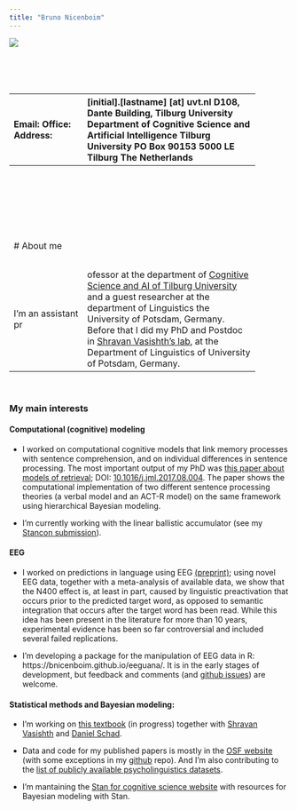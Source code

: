 ```yaml
---
title: "Bruno Nicenboim"
---
```


<div class="bigr-left">
![](fig/s200_bruno.nicenboim.jpg)
<br/>
<br/>
<br/>
<br/>
<br/>
</div>



<div class="bigr-right">
-----------        -------------------------------------------
Email:             [initial].[lastname] [at] uvt.nl
Office:            D108, Dante Building, Tilburg University
Address:           Department of Cognitive Science and Artificial Intelligence
                   Tilburg University
                   PO Box 90153
                   5000 LE Tilburg
                   The Netherlands
-----------        -------------------------------------------
<br/>
<br/>
</div>


<br />
<br />
<br />
<br />

# About me

<br />

I'm an assistant professor at the department of [Cognitive Science and AI of Tilburg University](https://research.tilburguniversity.edu/en/persons/bruno-nicenboim) and a guest researcher at the department of Linguistics the University of Potsdam, Germany. Before that I did my PhD and Postdoc in [Shravan Vasishth's lab](http://www.ling.uni-potsdam.de/~vasishth/), at the Department of Linguistics of University of Potsdam, Germany. 

---

<br />

### My main interests

#### Computational (cognitive) modeling 

- I worked on computational cognitive models that link memory processes with sentence comprehension, and on individual differences in sentence processing. The most important output of my PhD was [this paper about models of retrieval](papers/NicenboimVasishth2017Models.pdf); DOI: [10.1016/j.jml.2017.08.004](https://doi.org/10.1016/j.jml.2017.08.004). The paper shows the computational implementation of two different sentence processing theories (a verbal model and an ACT-R model) on the same framework using hierarchical Bayesian modeling. 

- I'm currently working with the linear ballistic accumulator (see my [Stancon submission](https://htmlpreview.github.io/?https://github.com/stan-dev/stancon_talks/blob/master/2018-helsinki/Contributed-Talks/nicenboim/LBA_stancon2018.html)).

#### EEG

- I worked on predictions in language using EEG [(preprint)](https://psyarxiv.com/2atrh/); using novel EEG data, together with a meta-analysis of available data, we show that the N400 effect is, at
least in part, caused by linguistic preactivation that occurs prior to the predicted target word, as opposed to semantic integration that occurs after the target word has been read. While this idea has been present in the literature for more than 10 years, experimental evidence has been so far controversial and included several failed replications. 


- I'm developing a package for the manipulation of EEG data in R: https://bnicenboim.github.io/eeguana/. It is in the early stages of development, but feedback and comments (and [github issues](https://github.com/bnicenboim/eeguana/issues)) are welcome.

 
####  Statistical methods and Bayesian modeling: 

- I'm working on [this textbook](https://vasishth.github.io/Bayes_CogSci/) (in progress) together with [Shravan Vasishth](http://www.ling.uni-potsdam.de/~vasishth/) and [Daniel Schad](https://danielschad.github.io/). 

- Data and code for my published papers  is mostly in the [OSF website](https://osf.io/cmist/) (with some exceptions in my [github](https://github.com/bnicenboim) repo). And I'm also contributing to the [list of publicly available psycholinguistics datasets](https://github.com/tmalsburg/PsychlingDatasets/wiki/A-directory-of-publicly-available-data-sets-from-psycholinguistic-studies). 

- I'm mantaining the [Stan for cognitive science website](https://cognitive-science-stan.github.io/) with resources for Bayesian modeling with Stan.


<!-- #### News  -->


<!-- <\!-- -------------- -\-> -->

<!-- - I'll be teaching at the  [The Third Potsdam Summer School on Statistical Methods for Linguistics and Psychology (SMLP)](https://vasishth.github.io/smlp2020/), University of Potsdam, Germany. **7-11th September, 2020**. -->

<!-- <br/> -->


<!-- # News -->

<!-- &#128197; I'm teaching the following workshops/summer schools: -->


<!-- * Methods in Advanced Statistics together with Shravan Vasishth at the 2020 Winter School organized by Netherlands Graduate School in Linguistics (LOT) in Tilburg, Netherlands. **13-17th January, 2020** -->

<!-- * an introduction to computational Bayesian methods using Stan together with Shravan Vasishth in Berlin in the framework of [Physalia courses](https://www.physalia-courses.org/courses-workshops/course46/). **16-20th March, 2020** -->

<!-- -  advanced Bayesian methods using [Stan](http://mc-stan.org/) at the [The Third Potsdam Summer School on Statistical Methods for Linguistics and Psychology (SMLP)](https://vasishth.github.io/smlp2020/), University of Potsdam, Germany. **7-11th September, 2020**. -->

<!-- - -->

<!-- 
*  An introductory workshop on Bayesian methods  at the University of Edinburgh, UK. **14th and 15th September, 2019**.

* Another introductory workshop on Bayesian methods  at the University of Cologne, Germany. **24th and 25th September, 2019**.

&#128197; "Computational models of retrieval processes in sentence processing" got accepted in TiCS! Preprint is [here](https://psyarxiv.com/e4jds).


&#128197; I'm teaching advanced Bayesian methods using [Stan](http://mc-stan.org/) at the [The Third Potsdam Summer School on Statistical Methods for Linguistics and Psychology (SMLP)](https://vasishth.github.io/smlp2019/), University of Potsdam, Germany. **9-14th September, 2019**.

&#128197; I'll be giving a talk on "Statistical inference: Alternative tools and paradigms" at [BICLCE 2019](https://www.uni-bamberg.de/en/anglistik/chair-of-english-linguistics/biclce-2019/), at the Otto-Friedrich-Universität Bamberg, Germany. **Between 26th and 28th September, 2019**



# News

&#128197; **24 October 2018** I will be talking about *Cognitive models of memory processes in sentence comprehension* at the [Masterclass in Bayesian Statistic](https://www.chairejeanmorlet.com/2018-2-mengersen-pudlo-1854.html), CIRM (Marseille Luminy, France).  



&#128197; **30 or 31 August 2018** I will be talking about a Stan implementation of the linear ballistic accumulator at [StanCon](http://mc-stan.org/events/stancon2018Helsinki/) in Helsinki, Finland.

&#128197; **8 September 2018** Ernesto Guerra and I will be presenting a poster (A crack in the crystall ball: Evidence against pre-activation of gender features in sentence comprehension) at [AMLAP](https://amor.cms.hu-berlin.de/~knoeferp/AMLaP2018/Home.html) in Berlin, Germany.	

&#128197; **10 - 14 September 2018** I will be assisting [Michael Betancourt](https://betanalpha.github.io/) and teaching one Bayesian modeling one morning at the [The Second Potsdam Summer School on Statistical Methods for Linguistics and Psychology (SMLP)](https://vasishth.github.io/SMLP2018/), University of Potsdam, Germany.  

&#128197; **17 September 2018** I will be talking about the testing of psychological theories using a Bayesian approach
 in the symposium "Bayesian Approaches in Psychological Research" at [Kongress der Deutschen Gesellschaft für Psychologie](https://www.dgpskongress.de/frontend/index.php?sub=16) in Frankfurt, Germany.	


♣ [My poster](https://osf.io/dhd7y/) will be hanging at [CUNY 2017](https://cuny2017.mit.edu) **without me** or my co-author [Shravan Vasishth](http://www.ling.uni-potsdam.de/~vasishth) this Thursday (March 30th). But I'll be happy to get feedback by e-mail or twitter. And you can check our manuscript under review [here](https://arxiv.org/abs/1612.04174).

<!-- 
&#128197;  I'll be giving a talk about Bayesian models in psycholinguistics at the Institut für Linguistik - Phonetik, University of Cologne on **July 3rd, 2017**.
 -->
<!-- 
&#128197;  I successfully defended my PhD at University of Potsdam on **July 19rd, 2017**!


&#128197; I taught [Stan](http://mc-stan.org/) at the [The First Potsdam Summer School on Statistical Methods for Linguistics and Psychology (SMLP)](https://vasishth.github.io/SMLP2017/), University of Potsdam, Germany. **28 August - 1 September 2017**. My materials are [here](material/Bayes-SMLP2017.zip).


&#128197; I'll be teaching together with [Shravan Vasishth](http://www.ling.uni-potsdam.de/~vasishth) **Introduction to Bayesian Modeling using Stan**, at the [13. Tagung der Fachgruppe Methoden und Evaluation der Deutschen Gesellschaft für Psychologie](http://fgme2017.de/), Tübingen, Germany. **17 September 2017**. Details [here](http://www.ling.uni-potsdam.de/~vasishth/courses/IntroStanFGME2017.html). 





 -->






